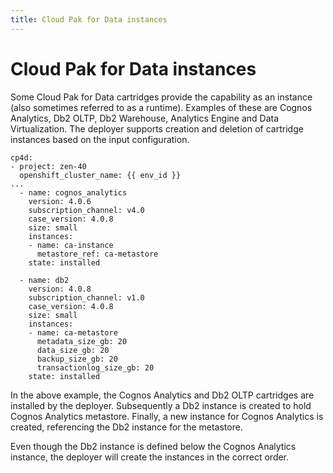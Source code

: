 ```yaml
---
title: Cloud Pak for Data instances
---
```


# Cloud Pak for Data instances

Some Cloud Pak for Data cartridges provide the capability as an instance (also sometimes referred to as a runtime). Examples of these are Cognos Analytics, Db2 OLTP, Db2 Warehouse, Analytics Engine and Data Virtualization. The deployer supports creation and deletion of cartridge instances based on the input configuration.

```
cp4d:
- project: zen-40
  openshift_cluster_name: {{ env_id }}
...
  - name: cognos_analytics
    version: 4.0.6
    subscription_channel: v4.0
    case_version: 4.0.8
    size: small
    instances:
    - name: ca-instance
      metastore_ref: ca-metastore
    state: installed

  - name: db2
    version: 4.0.8
    subscription_channel: v1.0
    case_version: 4.0.8
    size: small
    instances:
    - name: ca-metastore
      metadata_size_gb: 20
      data_size_gb: 20
      backup_size_gb: 20  
      transactionlog_size_gb: 20
    state: installed
```

In the above example, the Cognos Analytics and Db2 OLTP cartridges are installed by the deployer. Subsequently a Db2 instance is created to hold Cognos Analytics metastore. Finally, a new instance for Cognos Analytics is created, referencing the Db2 instance for the metastore.

Even though the Db2 instance is defined below the Cognos Analytics instance, the deployer will create the instances in the correct order.